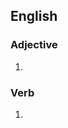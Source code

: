 ==English==

===Adjective===
{{en-adj}}

# {{lb|en|British spelling}} {{alternative form of|politicized|lang=en|nocap=1}}

===Verb===
{{head|en|verb form}}

# {{en-past of|politicise}}